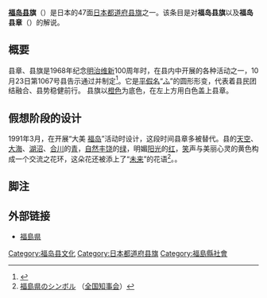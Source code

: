 {{National flag infobox
|Name = 福岛县旗
|Article =
|Image =Flag of Fukushima Prefecture.svg
|Use = 110000
|Symbol =
|Proportion = 2:3
|Adoption = 1968年10月23日
|Design = |Diminutive =
}}
'''[[福岛县|福岛县]]旗'''（{{jpn|j=福島県旗|hg=ふくしまけんき|rm=Fukushima ken ki|f=}}）是日本的47面[[都道府县旗|日本都道府县旗]]之一。该条目是对'''福岛县旗'''以及'''福岛县章'''（{{jpn|j=福島県章|hg=ふくしまけんしょう|rm=|f=}}）的解说。

== 概要 ==
县章、县旗是1968年纪念[[明治维新|明治维新]]100周年时，在县内中开展的各种活动之一，10月23日第1067号县告示通过并制定<ref>{{Cite web |url=http://www.pref.fukushima.jp/reiki/reiki_honbun/k4000006001.html |title=福島県章及び福島県旗 |accessdate=2013-04-05 |archive-date=2011-06-10 |archive-url=https://web.archive.org/web/20110610213300/http://www.pref.fukushima.jp/reiki/reiki_honbun/k4000006001.html |dead-url=yes }}</ref>。它是[[平假名|平假名]]“[[ふ|ふ]]”的圆形形变，代表着县民团结融合、县势稳健前行。
县旗以[[橙色|橙色]]为底色，在左上方用白色盖上县章。
== 假想阶段的设计 ==
1991年3月，在开展“大美 [[福岛|福岛]]”活动时设计，这段时间县章多被替代。县的[[天空|天空]]、[[大海|大海]]、[[湖沼|湖沼]]、[[合川|合川]]的[[青|青]]，[[自然丰饶|自然丰饶]]的[[绿|绿]]，明媚[[阳光|阳光]]的[[红|红]]，[[笑|笑]]声与美丽心灵的黄色构成一个交流之花环，这朵花还被添上了“[[未来|未来]]”的花语<ref>[http://www.nga.gr.jp/symbol/f_symbo.html 福島県のシンボル] {{Wayback|url=http://www.nga.gr.jp/symbol/f_symbo.html |date=20090503215234 }}（[[全国知事会|全国知事会]]）</ref>。。
== 脚注 ==
{{Reflist}}

== 外部链接 ==
* [http://wwwcms.pref.fukushima.jp/ 福島県]

{{日本都道府县旗}}

[[Category:福岛县文化|Category:福岛县文化]]
[[Category:日本都道府县旗|Category:日本都道府县旗]]
[[Category:福島縣社會|Category:福島縣社會]]